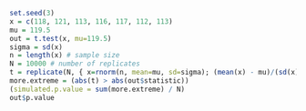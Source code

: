 ```r
set.seed(3)
x = c(118, 121, 113, 116, 117, 112, 113)
mu = 119.5
out = t.test(x, mu=119.5)
sigma = sd(x)
n = length(x) # sample size
N = 10000 # number of replicates
t = replicate(N, { x=rnorm(n, mean=mu, sd=sigma); (mean(x) - mu)/(sd(x)/sqrt(n)) })
more.extreme = (abs(t) > abs(out$statistic))
(simulated.p.value = sum(more.extreme) / N)
out$p.value
```